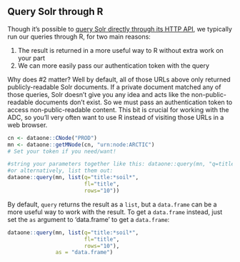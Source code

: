 ## Query Solr through R

Though it's possible to [query Solr directly through its HTTP API](#query-solr), we typically run our queries through R, for two main reasons: 

1. The result is returned in a more useful way to R without extra work on your part
2. We can more easily pass our authentication token with the query

Why does #2 matter?
Well by default, all of those URLs above only returned publicly-readable Solr documents.
If a private document matched any of those queries, Solr doesn't give you any idea and acts like the non-public-readable documents don't exist. So we must pass an authentication token to access non-public-readable content. This bit is crucial for working with the ADC, so you'll very often want to use R instead of visiting those URLs in a web browser.

```r
cn <- dataone::CNode("PROD")
mn <- dataone::getMNode(cn, "urn:node:ARCTIC")
# Set your token if you need/want!

#string your parameters together like this: dataone::query(mn, "q=title:*soil*&fl=title&rows=10")
#or alternatively, list them out:
dataone::query(mn, list(q="title:*soil*",
                        fl="title",
                        rows="10"))
```

By default, `query` returns the result as a `list`, but a `data.frame` can be a more useful way to work with the result. To get a `data.frame` instead, just set the `as` argument to 'data.frame' to get a `data.frame`:

```r
dataone::query(mn, list(q="title:*soil*",
                        fl="title",
                        rows="10"),
               as = "data.frame")
```

